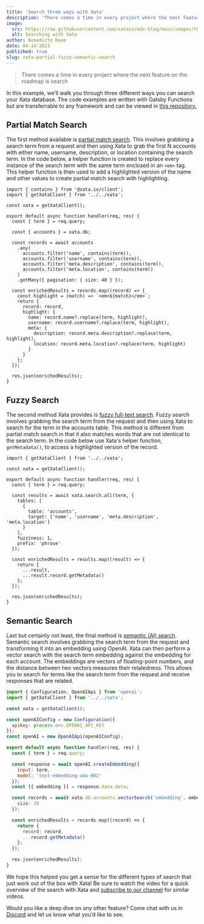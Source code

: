 ```yaml
---
title: 'Search three ways with Xata'
description: 'There comes a time in every project where the next feature on the roadmap is search. In this example, we’ll walk you through three different ways you can search your Xata database.'
image:
  src: https://raw.githubusercontent.com/xataio/mdx-blog/main/images/three-ways-to-search.png
  alt: Searching with Xata
author: Benedicte Raae
date: 04-14-2023
published: true
slug: xata-partial-fuzzy-semantic-search
---
```


<ArticleVideo platform="youtube" src="https://www.youtube.com/embed/Y554vsvDO7s" />

> There comes a time in every project where the next feature on the roadmap is search

In this example, we’ll walk you through three different ways you can search your Xata database. The code examples are written with Gatsby Functions but are transferrable to any framework and can be viewed in [this repository.](https://github.com/queen-raae/xata-search-three-ways-demo)

## Partial Match Search

The first method available is [partial match search](/docs/sdk/filtering#partial-match). This involves grabbing a search term from a request and then using Xata to grab the first N accounts with either name, username, description, or location containing the search term. In the code below, a helper function is created to replace every instance of the search term with the same term enclosed in an `<em>` tag. This helper function is then used to add a highlighted version of the name and other values to create partial match search with highlighting.

```tsx
import { contains } from '@xata.io/client';
import { getXataClient } from '../../xata';

const xata = getXataClient();

export default async function handler(req, res) {
  const { term } = req.query;

  const { accounts } = xata.db;

  const records = await accounts
    .any(
      accounts.filter('name', contains(term)),
      accounts.filter('username', contains(term)),
      accounts.filter('meta.description', contains(term)),
      accounts.filter('meta.location', contains(term))
    )
    .getMany({ pagination: { size: 40 } });

  const enrichedResults = records.map((record) => {
    const highlight = (match) => `<em>${match}</em>`;
    return {
      record: record,
      highlight: {
        name: record.name?.replace(term, highlight),
        username: record.username?.replace(term, highlight),
        meta: {
          description: record.meta.description?.replace(term, highlight),
          location: record.meta.location?.replace(term, highlight)
        }
      }
    };
  });

  res.json(enrichedResults);
}
```

## Fuzzy Search

The second method Xata provides is [fuzzy full-text search](/docs/sdk/search). Fuzzy search involves grabbing the search term from the request and then using Xata to search for the term in the accounts table. This method is different from partial match search in that it also matches words that are not identical to the search term. In the code below use Xata's helper function, `getMetadata()`, to access a highlighted version of the record.

```tsx
import { getXataClient } from '../../xata';

const xata = getXataClient();

export default async function handler(req, res) {
  const { term } = req.query;

  const results = await xata.search.all(term, {
    tables: [
      {
        table: 'accounts',
        target: ['name', 'username', 'meta.description', 'meta.location']
      }
    ],
    fuzziness: 1,
    prefix: 'phrase'
  });

  const enrichedResults = results.map((result) => {
    return {
      ...result,
      ...result.record.getMetadata()
    };
  });

  res.json(enrichedResults);
}
```

## Semantic Search

Last but certainly not least, the final method is [semantic (AI) search](/docs/sdk/vector-search). Semantic search involves grabbing the search term from the request and transforming it into an embedding using OpenAI. Xata can then perform a vector search with the search term embedding against the embedding for each account. The embeddings are vectors of floating-point numbers, and the distance between two vectors measures their relatedness. This allows you to search for terms like the search term from the request and receive responses that are related.

```jsx
import { Configuration, OpenAIApi } from 'openai';
import { getXataClient } from '../../xata';

const xata = getXataClient();

const openAIConfig = new Configuration({
  apiKey: process.env.OPENAI_API_KEY
});
const openAI = new OpenAIApi(openAIConfig);

export default async function handler(req, res) {
  const { term } = req.query;

  const response = await openAI.createEmbedding({
    input: term,
    model: 'text-embedding-ada-002'
  });
  const [{ embedding }] = response.data.data;

  const records = await xata.db.accounts.vectorSearch('embedding', embedding, {
    size: 20
  });

  const enrichedResults = records.map((record) => {
    return {
      record: record,
      ...record.getMetadata()
    };
  });

  res.json(enrichedResults);
}
```

We hope this helped you get a sense for the different types of search that just work out of the box with Xata! Be sure to watch the video for a quick overview of the search with Xata and [subscribe to our channel](https://www.youtube.com/@xataio) for similar videos.

Would you like a deep dive on any other feature? Come chat with us in [Discord](https://xata.io/discord) and let us know what you’d like to see.
